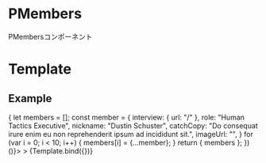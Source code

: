 
<Meta title="Organisms/PMembers" component={PMembers} />

# PMembers

PMembersコンポーネント

# Template


## Example

<Canvas>
  <Story
    name="PMembers"
    args={(() => {
      let members = [];
      const member = {
        interview: {
          url: "/"
        },
        role: "Human Tactics Executive",
        nickname: "Dustin Schuster",
        catchCopy: "Do consequat irure enim eu non reprehenderit ipsum ad incididunt sit.",
        imageUrl: "",
      }
      for (var i = 0; i < 10; i++) {
        members[i] = {...member};
      }
      return {
        members
      };
    })()}>
  >
    {Template.bind({})}
  </Story>
</Canvas>

<Props story="PMembers" />
